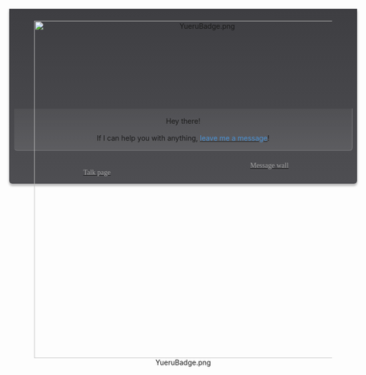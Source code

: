 {{Ambox
|type = construction
|title = Under construction.
|message = This page is under construction please come back later.
|users = [http://kancolle.wikia.com/wiki/User:Yueru <span style="color:#4B92D4;">Yueru</span>]
}}
<br />
<br />

<div style="border-bottom-left-radius:6px;border-bottom-right-radius:6px;text-align:center;min-width:675px;max-width:850px;width:80%;background:linear-gradient(#3e3e42, #4e4e52);box-shadow:0px 4px 4px 0px rgba(0,0,0,0.3);display:block;margin:0 auto;padding:10px">
<center>
<div style="height:175px">[[File:YueruBadge.png|675px]]</div>
<div style="width:100%;background:linear-gradient(rgba(255,255,255,0.05), rgba(255,255,255,0.10));display:block;padding:2px 0;border-top:1px solid rgba(0,0,0,0.2);border-bottom:1px solid rgba(255,255,255,0.2);border-right:1px solid rgba(255,255,255,0.2);border-bottom:1px solid rgba(255,255,255,0.2);border-bottom-left-radius:6px;border-bottom-right-radius:6px;">
<p style="color:#d1d1d1;font-family:Tahoma;">Hey there!<br /><br />If I can help you with anything, [http://kancolle.wikia.com/wiki/User_talk:Yueru?action=edit&section=new <span style="color:#4B92D4;">leave me a message</span>]!</p>
</div>
<div style="padding:6px 0 0 0;margin:0;color:#a1a1a1;font-family:Tahoma;column-amount:2;-webkit-column-count:2;-moz-column-count:2;height:50px"><br />[http://kancolle.wikia.com/wiki/User_talk:Yueru <span style="color:#a1a1a1">Talk page</span>]<br /><br />[[Message_Wall:Yueru|<span style="color:#a1a1a1">Message wall</span>]]</div></center>
</div>